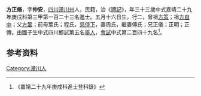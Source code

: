 {{明清人物信息框
| 姓名 = 方正脩
| 原名 =
| 圖片名稱= 
| 圖片大小 =
| 圖片說明 = 
| 最高職務 =
| 國家 = 大明 
| 爵位 =
| 籍貫 = [[四川|四川]][[潼川州|潼川州]]
| 族裔 = 
| 字號 = 
| 諡號 =
| 出生日期 = 五月十六日
| 出生地點 = 
| 逝世日期 = 卒年不詳 
| 逝世地點 =
| 墓葬 =
| 配偶 = 周氏、傅氏
| 親屬 = 曾祖[[方策|方策]]，祖[[方自中|方自中]]，父[[方鞏|方鞏]]，前母葉氏；程氏
| 出身 =
* 嘉靖二十九年庚戌科同進士出身
| 經歷 =
| 著作 = 
}}
'''方正脩'''{{BD|1518年||？年||}}，字'''仲安'''，[[四川|四川]][[潼川州|潼川州]]人，民籍，治《[[禮記|禮記]]》，年三十三歲中式嘉靖二十九年庚戌科第三甲第一百二十三名進士。五月十六日生，行二，曾祖[[方策|方策]]；祖[[方自中|方自中]]；父[[方鞏|方鞏]]；前母葉氏；程氏。[[慈侍下|慈侍下]]，妻周氏，繼妻傅氏；兄正儀；正明；正傳。由國子生中式四川鄉試第五名[[舉人|舉人]]，[[會試|會試]]中式第二百四十九名<ref>《嘉靖二十九年庚戌科進士登科錄》</ref>。

== 参考资料 ==
{{reflist}}

{{嘉靖二十九年庚戌科殿试金榜}}

{{Authority control}}
{{DEFAULTSORT:}}
[[Category:潼川人|Category:潼川人]]


{{明朝人物小作品}}